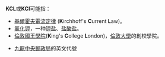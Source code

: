 '''KCL'''或'''KCl'''可能指：
* [[基爾霍夫電路定律#基爾霍夫電流定律|基爾霍夫電流定律]] ('''K'''irchhoff's '''C'''urrent '''L'''aw)。
* [[氯化钾|氯化钾]]，一种[[钾盐|钾盐]]、[[盐酸盐|盐酸盐]]。
* [[倫敦國王學院|倫敦國王學院]]('''K'''ing's '''C'''ollege '''L'''ondon)，[[倫敦大學|倫敦大學]]的創校學院。
* {{HKG}}[[九龍中央郵政局|九龍中央郵政局]]的英文代號
{{disambig|cat=三字拉丁字母縮寫消歧義}}